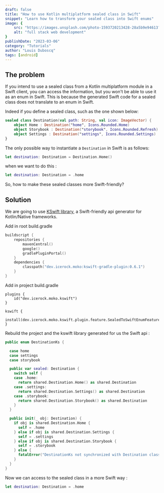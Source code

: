 ```yaml
---
draft: false
title: "How to use Kotlin multiplatform sealed class in Swift"
snippet: "Learn how to transform your sealed class into Swift enums"
image: {
    src: "https://images.unsplash.com/photo-1593720213428-28a5b9e94613?&fit=crop&w=430&h=240",
    alt: "full stack web development"
}
publishDate: "2023-03-06"
category: "Tutorials"
author: "Louis Duboscq"
tags: [android]
--- 
```


## The problem

If you intend to use a sealed class from a Kotlin multiplatform module in a Swift client, 
you can access the information, but you won't be able to use it as an enum in Swift. 
This is because the generated Swift code for a sealed class does not translate to an enum in Swift.

Indeed if you define a sealed class, such as the one shown below:

```kotlin
sealed class Destination(val path: String, val icon: ImageVector) {
    object Home : Destination("home", Icons.Rounded.Home)
    object Storybook : Destination("storybook", Icons.Rounded.Refresh)
    object Settings : Destination("settings", Icons.Rounded.Settings)
}
```

The only possible way to instantiate a `Destination` in Swift is as follows:

```swift
let destination: Destination = Destination.Home()
``` 

when we want to do this :

```swift
let destination: Destination = .home
```

So, how to make these sealed classes more Swift-friendly?

## Solution

We are going to use [KSwift library](https://github.com/icerockdev/moko-kswift), a Swift-friendly api generator for Kotlin/Native frameworks. 

Add in root build.gradle

```kotlin
buildscript {
    repositories {
        mavenCentral()
        google()
        gradlePluginPortal()
    }
    dependencies {
        classpath("dev.icerock.moko:kswift-gradle-plugin:0.6.1")
    }
}
````

Add in project build.gradle

```
plugins {
    id("dev.icerock.moko.kswift")
}

kswift {
    install(dev.icerock.moko.kswift.plugin.feature.SealedToSwiftEnumFeature)
}
```

Rebuild the project and the kswift library generated for us the Swift api : 

```swift
public enum DestinationKs {

  case home
  case settings
  case storybook

  public var sealed: Destination {
    switch self {
    case .home:
      return shared.Destination.Home() as shared.Destination
    case .settings:
      return shared.Destination.Settings() as shared.Destination
    case .storybook:
      return shared.Destination.Storybook() as shared.Destination
    }
  }

  public init(_ obj: Destination) {
    if obj is shared.Destination.Home {
      self = .home
    } else if obj is shared.Destination.Settings {
      self = .settings
    } else if obj is shared.Destination.Storybook {
      self = .storybook
    } else {
      fatalError("DestinationKs not synchronized with Destination class")
    }
  }
}
```

Now we can access to the sealed class in a more Swift way :

```swift
let destination: Destination = .home
```

